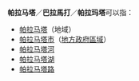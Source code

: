'''帕拉马塔'''／'''巴拉馬打'''／'''帕拉玛塔'''可以指：
*[[帕拉马塔_(新南威爾斯)|帕拉马塔]]（地域）
*[[帕拉马塔市|帕拉马塔市]]（[[地方政府區域|地方政府區域]]）
*[[帕拉马塔河|帕拉马塔河]]
*[[帕拉马塔湖|帕拉马塔湖]]
*[[帕拉马塔路|帕拉马塔路]]
{{disambig|Cat=四字地名消歧義}}
